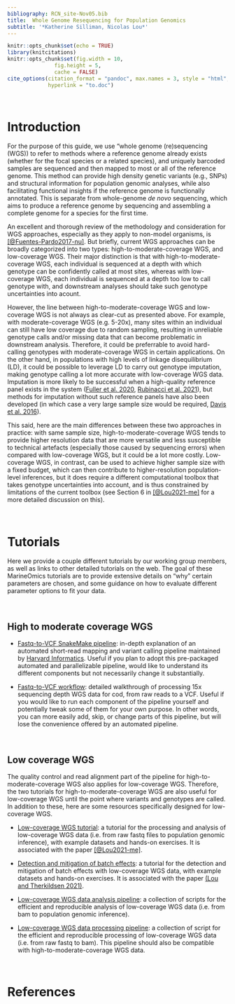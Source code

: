 ```yaml
---
bibliography: RCN_site-Nov05.bib
title:  Whole Genome Resequencing for Population Genomics 
subtitle: '*Katherine Silliman, Nicolas Lou*'
---
```


```r
knitr::opts_chunk$set(echo = TRUE)
library(knitcitations)
knitr::opts_chunk$set(fig.width = 10,
               fig.height = 5,
               cache = FALSE)
cite_options(citation_format = "pandoc", max.names = 3, style = "html", 
             hyperlink = "to.doc")
```

<br>

# Introduction

For the purpose of this guide, we use "whole genome (re)sequencing (WGS)) to refer to methods where a reference genome already exists (whether for the focal species or a related species), and uniquely barcoded samples are sequenced and then mapped to most or all of the reference genome. This method can provide high density genetic variants (e.g., SNPs) and structural information for population genomic analyses, while also facilitating functional insights if the reference genome is functionally annotated. This is separate from whole-genome *de novo* sequencing, which aims to produce a reference genome by sequencing and assembling a complete genome for a species for the first time.   

An excellent and thorough review of the methodology and consideration for WGS approaches, especially as they apply to non-model organisms, is [[@Fuentes-Pardo2017-nu]](https://doi.org/10.1111/mec.14264). But briefly, current WGS approaches can be broadly categorized into two types: high-to-moderate-coverage WGS, and low-coverage WGS. Their major distinction is that with high-to-moderate-coverage WGS, each individual is sequenced at a depth with which genotype can be confidently called at most sites, whereas with low-coverage WGS, each individual is sequenced at a depth too low to call genotype with, and downstream analyses should take such genotype uncertainties into acount.

However, the line between high-to-moderate-coverage WGS and low-coverage WGS is not always as clear-cut as presented above. For example, with moderate-coverage WGS (e.g. 5-20x), many sites within an individual can still have low coverage due to random sampling, resulting in unreliable genotype calls and/or missing data that can become problematic in downstream analysis. Therefore, it could be preferrable to avoid hard-calling genotypes with moderate-coverage WGS in certain applications. On the other hand, in populations with high levels of linkage disequilibrium (LD), it could be possible to leverage LD to carry out genotype imputation, making genotype calling a lot more accurate with low-coverage WGS data. Imputation is more likely to be successful when a high-quality reference panel exists in the system ([Fuller et al. 2020](https://www.science.org/doi/10.1126/science.aba4674), [Rubinacci et al. 2021](https://www.nature.com/articles/s41588-020-00756-0)), but methods for imputation without such reference panels have also been developed (in which case a very large sample size would be required, [Davis et al. 2016](https://www.nature.com/articles/ng.3594)). 

This said, here are the main differences between these two approaches in practice: with same sample size, high-to-moderate-coverage WGS tends to provide higher resolution data that are more versatile and less susceptible to technical artefacts (especially those caused by sequencing errors) when compared with low-coverage WGS, but it could be a lot more costly. Low-coverage WGS, in contrast, can be used to achieve higher sample size with a fixed budget, which can then contribute to higher-resolution population-level inferences, but it does require a different computational toolbox that takes genotype uncertainties into account, and is thus constrained by limitations of the current toolbox (see Section 6 in [[@Lou2021-me]](https://onlinelibrary.wiley.com/doi/abs/10.1111/mec.16077) for a more detailed discussion on this). 

<br>

# Tutorials  

Here we provide a couple different tutorials by our working group members, as well as links to other detailed tutorials on the web. The goal of these MarineOmics tutorials are to provide extensive details on "why" certain parameters are chosen, and some guidance on how to evaluate different parameter options to fit your data.  

<br>

## High to moderate coverage WGS  

* [Fastq-to-VCF SnakeMake pipeline](fastq2vcf_pipeline.html): in-depth explanation of an automated short-read mapping and variant calling pipeline maintained by [Harvard Informatics](https://github.com/harvardinformatics/shortRead_mapping_variantCalling). Useful if you plan to adopt this pre-packaged automated and parallelizable pipeline, would like to understand its different components but not necessarily change it substantially.

* [Fastq-to-VCF workflow](WGS-Full-Walkthrough.html): detailed walkthrough of processing 15x sequencing depth WGS data for cod, from raw reads to a VCF. Useful if you would like to run each component of the pipeline yourself and potentially tweak some of them for your own purpose. In other words, you can more easily add, skip, or change parts of this pipeline, but will lose the convenience offered by an automated pipeline. 

<br>

## Low coverage WGS  

The quality control and read alignment part of the pipeline for high-to-moderate-coverage WGS also applies for low-coverage WGS. Therefore, the two tutorials for high-to-moderate-coverage WGS are also useful for low-coverage WGS until the point where variants and genotypes are called. In addition to these, here are some resources specifically designed for low-coverage WGS.

* [Low-coverage WGS tutorial](https://github.com/nt246/lcwgs-guide-tutorial): a tutorial for the processing and analysis of low-coverage WGS data (i.e. from raw fastq files to population genomic inference), with example datasets and hands-on exercises. It is associated with the paper [[@Lou2021-me]](https://onlinelibrary.wiley.com/doi/abs/10.1111/mec.16077).

* [Detection and mitigation of batch effects](https://github.com/therkildsen-lab/batch-effect/blob/main/tutorial/tutorial.md): a tutorial for the detection and mitigation of batch effects with low-coverage WGS data, with example datasets and hands-on exercises. It is associated with the paper [(Lou and Therkildsen 2021)](https://onlinelibrary.wiley.com/doi/abs/10.1111/1755-0998.13559).

* [Low-coverage WGS data analysis pipeline](https://github.com/therkildsen-lab/genomic-data-analysis/blob/master/lcwgs_data_analysis.md): a collection of scripts for the efficient and reproducible analysis of low-coverage WGS data (i.e. from bam to population genomic inference).

* [Low-coverage WGS data processing pipeline](https://github.com/therkildsen-lab/data-processing/blob/master/lcwgs_data_processing.md): a collection of script for the efficient and reproducible processing of low-coverage WGS data (i.e. from raw fastq to bam). This pipeline should also be compatible with high-to-moderate-coverage WGS data.

<br>

# References
